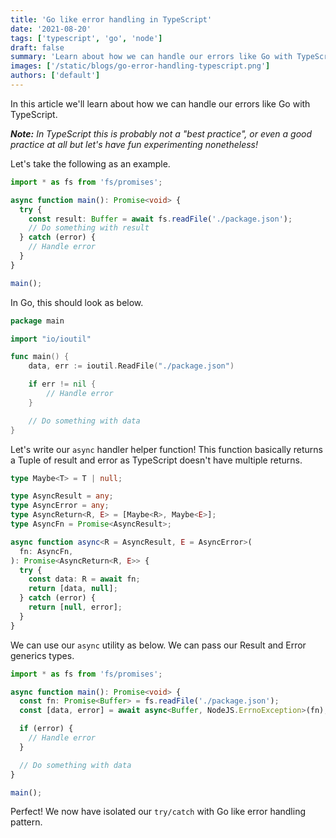 ```yaml
---
title: 'Go like error handling in TypeScript'
date: '2021-08-20'
tags: ['typescript', 'go', 'node']
draft: false
summary: 'Learn about how we can handle our errors like Go with TypeScript'
images: ['/static/blogs/go-error-handling-typescript.png']
authors: ['default']
---
```


In this article we'll learn about how we can handle our errors like Go with TypeScript.

_**Note:** In TypeScript this is probably not a "best practice", or even a good practice at all but let's have fun experimenting nonetheless!_

Let's take the following as an example.

```ts
import * as fs from 'fs/promises';

async function main(): Promise<void> {
  try {
    const result: Buffer = await fs.readFile('./package.json');
    // Do something with result
  } catch (error) {
    // Handle error
  }
}

main();
```

In Go, this should look as below.

```go
package main

import "io/ioutil"

func main() {
	data, err := ioutil.ReadFile("./package.json")

	if err != nil {
		// Handle error
	}

	// Do something with data
}
```

Let's write our `async` handler helper function! This function basically returns a Tuple of result and error as TypeScript doesn't have multiple returns.

```ts
type Maybe<T> = T | null;

type AsyncResult = any;
type AsyncError = any;
type AsyncReturn<R, E> = [Maybe<R>, Maybe<E>];
type AsyncFn = Promise<AsyncResult>;

async function async<R = AsyncResult, E = AsyncError>(
  fn: AsyncFn,
): Promise<AsyncReturn<R, E>> {
  try {
    const data: R = await fn;
    return [data, null];
  } catch (error) {
    return [null, error];
  }
}
```

We can use our `async` utility as below. We can pass our Result and Error generics types.

```ts
import * as fs from 'fs/promises';

async function main(): Promise<void> {
  const fn: Promise<Buffer> = fs.readFile('./package.json');
  const [data, error] = await async<Buffer, NodeJS.ErrnoException>(fn);

  if (error) {
    // Handle error
  }

  // Do something with data
}

main();
```

Perfect! We now have isolated our `try/catch` with Go like error handling pattern.
